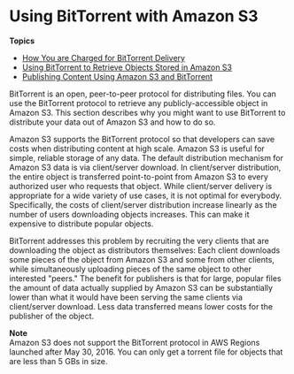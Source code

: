 # Using BitTorrent with Amazon S3<a name="S3Torrent"></a>

**Topics**
+ [How You are Charged for BitTorrent Delivery](S3TorrentCharge.mdx)
+ [Using BitTorrent to Retrieve Objects Stored in Amazon S3](S3TorrentRetrieve.mdx)
+ [Publishing Content Using Amazon S3 and BitTorrent](S3TorrentPublish.mdx)

BitTorrent is an open, peer\-to\-peer protocol for distributing files\. You can use the BitTorrent protocol to retrieve any publicly\-accessible object in Amazon S3\. This section describes why you might want to use BitTorrent to distribute your data out of Amazon S3 and how to do so\.

Amazon S3 supports the BitTorrent protocol so that developers can save costs when distributing content at high scale\. Amazon S3 is useful for simple, reliable storage of any data\. The default distribution mechanism for Amazon S3 data is via client/server download\. In client/server distribution, the entire object is transferred point\-to\-point from Amazon S3 to every authorized user who requests that object\. While client/server delivery is appropriate for a wide variety of use cases, it is not optimal for everybody\. Specifically, the costs of client/server distribution increase linearly as the number of users downloading objects increases\. This can make it expensive to distribute popular objects\. 

BitTorrent addresses this problem by recruiting the very clients that are downloading the object as distributors themselves: Each client downloads some pieces of the object from Amazon S3 and some from other clients, while simultaneously uploading pieces of the same object to other interested "peers\." The benefit for publishers is that for large, popular files the amount of data actually supplied by Amazon S3 can be substantially lower than what it would have been serving the same clients via client/server download\. Less data transferred means lower costs for the publisher of the object\.

**Note**  
 Amazon S3 does not support the BitTorrent protocol in AWS Regions launched after May 30, 2016\.
You can only get a torrent file for objects that are less than 5 GBs in size\.
